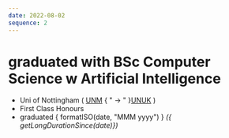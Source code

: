 ```yaml
---
date: 2022-08-02
sequence: 2
---
```




# <Caps><Icon name="lucide:graduation-cap" />graduated with</Caps> BSc Computer Science w Artificial Intelligence

- <Icon name="lucide:map-pin" /> Uni of Nottingham ( [UNM](https://www.nottingham.edu.my) { " → " }[UNUK](https://www.nottingham.ac.uk/) )
- <Icon name="lucide:trophy" /> First Class Honours
- <Icon name="lucide:calendar" /> graduated { formatISO(date, "MMM yyyy") } *({ getLongDurationSince(date)})*
